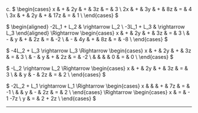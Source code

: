 c. $
\begin{cases}
 x & + & 2y & + &  3z & = & 3 \\
2x & + & 3y & + &  8z & = & 4 \\
3x & + & 2y & + & 17z & = & 1 \\
\end{cases}
$

$
\begin{aligned}
-2L_1 + L_2 & \rightarrow L_2 \\
-3L_1 + L_3 & \rightarrow L_3
\end{aligned}
\Rightarrow
\begin{cases}
 x & + & 2y & + & 3z & = &  3 \\
   & - &  y & + & 2z & = & -2 \\
   & - & 4y & + & 8z & = & -8 \\
\end{cases}
$

$
-4L_2 + L_3 \rightarrow L_3 \Rightarrow
\begin{cases}
 x & + & 2y & + & 3z & = &  3 \\
   & - &  y & + & 2z & = & -2 \\
   &   &    &   &  0 & = &  0 \\
\end{cases}
$

$
-L_2 \rightarrow L_2 \Rightarrow
\begin{cases}
x & + & 2y & + & 3z & = & 3 \\
  &   &  y & - & 2z & = & 2 \\
\end{cases}
$

$
-2L_2 + L_1 \rightarrow L_1 \Rightarrow
\begin{cases}
x &   &   & + & 7z & = & -1 \\
  &   & y & - & 2z & = &  2 \\
\end{cases}
\Rightarrow
\begin{cases}
x & = & - 1 -7z \\
y & = & 2 + 2z  \\
\end{cases}
$

---
